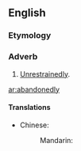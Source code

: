 ==English==

===Etymology===
{{suffix|abandoned|ly}}

===Adverb===
{{en-adv}}

# [[unrestrainedly|Unrestrainedly]].

[[ar:abandonedly]]

====Translations====
{{trans-top|}}
* Chinese:
*: Mandarin: {{t|zh|自甘堕落|alt=自甘堕落地|tr=[[zìgānduòluò]] [[di#Mandarin|di]]|sc=Hani}}
{{trans-mid}}
{{trans-bottom}}